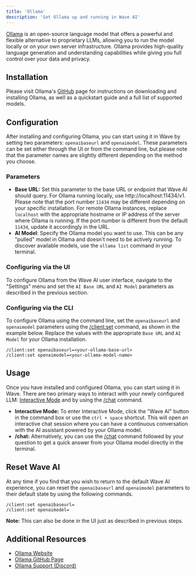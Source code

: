 ```yaml
---
title: 'Ollama'
description: 'Get Ollama up and running in Wave AI'
---
```


[Ollama](https://ollama.com/) is an open-source language model that offers a powerful and flexible alternative to proprietary LLMs, allowing you to run the model locally or on your own server infrastructure. Ollama provides high-quality language generation and understanding capabilities while giving you full control over your data and privacy.

## Installation
Please visit Ollama's [GitHub](https://github.com/ollama/ollama?tab=readme-ov-file) page for instructions on downloading and installing Ollama, as well as a quickstart guide and a full list of supported models.

## Configuration
After installing and configuring Ollama, you can start using it in Wave by setting two parameters: `openaibaseurl` and `openaimodel`. These parameters can be set either through the UI or from the command line, but please note that the parameter names are slightly different depending on the method you choose.

### **Parameters**

- **Base URL:** Set this parameter to the base URL or endpoint that Wave AI should query. For Ollama running locally, use http://localhost:11434/v1. Please note that the port number `11434` may be different depending on your specific installation. For remote Ollama instances, replace `localhost` with the appropriate hostname or IP address of the server where Ollama is running. If the port number is different from the default `11434`, update it accordingly in the URL.
- **AI Model**: Specify the Ollama model you want to use. This can be any "pulled" model in Ollama and doesn't need to be actively running. To discover available models, use the `ollama list` command in your terminal.

### Configuring via the UI
To configure Ollama from the Wave AI user interface, navigate to the "Settings" menu and set the `AI Base URL` and `AI Model` parameters as described in the previous section.

### Configuring via the CLI
To configure Ollama using the command line, set the `openaibaseurl` and `openaimodel` parameters using the [/client:set](/reference/slashcommands#client-set) command, as shown in the example below. Replace the values with the appropriate `Base URL` and `AI Model` for your Ollama installation.

```
/client:set openaibaseurl=<your-ollama-base-url>
/client:set openaimodel=<your-ollama-model-name>
```

## Usage
Once you have installed and configured Ollama, you can start using it in Wave. There are two primary ways to interact with your newly configured LLM: [Interactive Mode](/features/waveAI#interactive) and by using the [/chat](/features/waveAI#chat-command) command.

- **Interactive Mode:** To enter Interactive Mode, click the "Wave AI" button in the command box or use the `ctrl + space` shortcut. This will open an interactive chat session where you can have a continuous conversation with the AI assistant powered by your Ollama model.
- **/chat:** Alternatively, you can use the [/chat](/features/waveAI#chat-command) command followed by your question to get a quick answer from your Ollama model directly in the terminal.

## Reset Wave AI
At any time if you find that you wish to return to the default Wave AI experience, you can reset the `openaibaseurl` and `openaimodel` parameters to their default state by using the following commands.

```
/client:set openaibaseurl=
/client:set openaimodel=
```
**Note:** This can also be done in the UI just as described in previous steps.

## Additional Resources
* [Ollama Website](https://ollama.com/)
* [Ollama GitHub Page](https://github.com/ollama/ollama?tab=readme-ov-file)
* [Ollama Support (Discord)](https://discord.com/invite/ollama)
